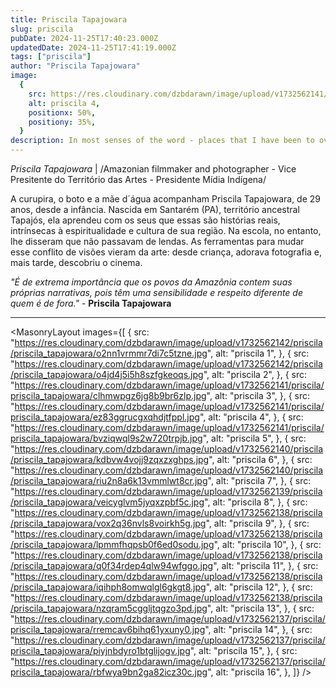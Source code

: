 ```yaml
---
title: Priscila Tapajowara
slug: priscila
pubDate: 2024-11-25T17:40:23.000Z
updatedDate: 2024-11-25T17:41:19.000Z
tags: ["priscila"]
author: "Priscila Tapajowara"
image:
  {
    src: https://res.cloudinary.com/dzbdarawn/image/upload/v1732562141/priscila/priscila_tapajowara/bvziqwql9s2w720trpjb.jpg,
    alt: priscila 4,
    positionx: 50%,
    positiony: 35%,
  }
description: In most senses of the word - places that I have been to over the years. Places that I have not really stopped to think about, and have just passed by.
---
```


_Priscila Tapajowara_ | /Amazonian filmmaker and photographer - Vice Presitente do Território das Artes - Presidente Mídia Indígena/

A curupira, o boto e a mãe d´água acompanham Priscila Tapajowara, de 29 anos, desde a infância. Nascida em Santarém (PA), território ancestral Tapajós, ela aprendeu com os seus que essas são histórias reais, intrínsecas à espiritualidade e cultura de sua região. Na escola, no entanto, lhe disseram que não passavam de lendas. As ferramentas para mudar esse conflito de visões vieram da arte: desde criança, adorava fotografia e, mais tarde, descobriu o cinema.

_"É de extrema importância que os povos da Amazônia contem suas próprias narrativas, pois têm uma sensibilidade e respeito diferente de quem é de fora."_ - **Priscila Tapajowara**

---


<MasonryLayout
  images={[
    {
      src: "https://res.cloudinary.com/dzbdarawn/image/upload/v1732562142/priscila/priscila_tapajowara/o2nn1vrmmr7di7c5tzne.jpg",
      alt: "priscila 1",
    },
    {
      src: "https://res.cloudinary.com/dzbdarawn/image/upload/v1732562142/priscila/priscila_tapajowara/o4jd4j5i5h8szfgkeoqs.jpg",
      alt: "priscila 2",
    },
    {
      src: "https://res.cloudinary.com/dzbdarawn/image/upload/v1732562141/priscila/priscila_tapajowara/clhmwpgz6jg8b9br6zlp.jpg",
      alt: "priscila 3",
    },
    {
      src: "https://res.cloudinary.com/dzbdarawn/image/upload/v1732562141/priscila/priscila_tapajowara/ez83ggrucgxqhdjtfppl.jpg",
      alt: "priscila 4",
    },
    {
      src: "https://res.cloudinary.com/dzbdarawn/image/upload/v1732562141/priscila/priscila_tapajowara/bvziqwql9s2w720trpjb.jpg",
      alt: "priscila 5",
    },
    {
      src: "https://res.cloudinary.com/dzbdarawn/image/upload/v1732562140/priscila/priscila_tapajowara/kdbvw4vojj9zqxzxghps.jpg",
      alt: "priscila 6",
    },
    {
      src: "https://res.cloudinary.com/dzbdarawn/image/upload/v1732562140/priscila/priscila_tapajowara/riu2n8a6k13vmmlwt8cr.jpg",
      alt: "priscila 7",
    },
    {
      src: "https://res.cloudinary.com/dzbdarawn/image/upload/v1732562139/priscila/priscila_tapajowara/veicyglvm5jyqxzpbf5c.jpg",
      alt: "priscila 8",
    },
    {
      src: "https://res.cloudinary.com/dzbdarawn/image/upload/v1732562138/priscila/priscila_tapajowara/vox2q36nvls8voirkh5g.jpg",
      alt: "priscila 9",
    },
    {
      src: "https://res.cloudinary.com/dzbdarawn/image/upload/v1732562138/priscila/priscila_tapajowara/lpmmfhqpsb0f6ed0sodu.jpg",
      alt: "priscila 10",
    },
    {
      src: "https://res.cloudinary.com/dzbdarawn/image/upload/v1732562138/priscila/priscila_tapajowara/q0f34rdep4qlw94wfggo.jpg",
      alt: "priscila 11",
    },
    {
      src: "https://res.cloudinary.com/dzbdarawn/image/upload/v1732562138/priscila/priscila_tapajowara/iqihph8omwqlgl6gkgt8.jpg",
      alt: "priscila 12",
    },
    {
      src: "https://res.cloudinary.com/dzbdarawn/image/upload/v1732562138/priscila/priscila_tapajowara/nzqram5cggljtqgzo3pd.jpg",
      alt: "priscila 13",
    },
    {
      src: "https://res.cloudinary.com/dzbdarawn/image/upload/v1732562137/priscila/priscila_tapajowara/rremcav6bihq61yxuny0.jpg",
      alt: "priscila 14",
    },
    {
      src: "https://res.cloudinary.com/dzbdarawn/image/upload/v1732562137/priscila/priscila_tapajowara/piyjnbdyro1btglijogv.jpg",
      alt: "priscila 15",
    },
    {
      src: "https://res.cloudinary.com/dzbdarawn/image/upload/v1732562137/priscila/priscila_tapajowara/rbfwya9bn2ga82icz30c.jpg",
      alt: "priscila 16",
    },
  ]}
/>
